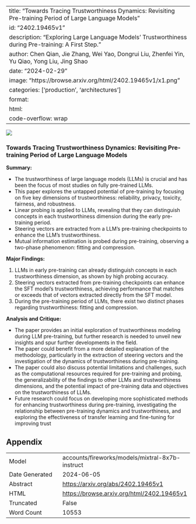 
---
title: "Towards Tracing Trustworthiness Dynamics: Revisiting Pre-training Period of Large Language Models"
id: "2402.19465v1"
description: "Exploring Large Language Models' Trustworthiness during Pre-training: A First Step."
author: Chen Qian, Jie Zhang, Wei Yao, Dongrui Liu, Zhenfei Yin, Yu Qiao, Yong Liu, Jing Shao
date: "2024-02-29"
image: "https://browse.arxiv.org/html/2402.19465v1/x1.png"
categories: ['production', 'architectures']
format:
  html:
    code-overflow: wrap
---

![](https://browse.arxiv.org/html/2402.19465v1/x1.png)

### Towards Tracing Trustworthiness Dynamics: Revisiting Pre-training Period of Large Language Models

**Summary:**

- The trustworthiness of large language models (LLMs) is crucial and has been the focus of most studies on fully pre-trained LLMs.
- This paper explores the untapped potential of pre-training by focusing on five key dimensions of trustworthiness: reliability, privacy, toxicity, fairness, and robustness.
- Linear probing is applied to LLMs, revealing that they can distinguish concepts in each trustworthiness dimension during the early pre-training period.
- Steering vectors are extracted from a LLM's pre-training checkpoints to enhance the LLM's trustworthiness.
- Mutual information estimation is probed during pre-training, observing a two-phase phenomenon: fitting and compression.

**Major Findings:**

1. LLMs in early pre-training can already distinguish concepts in each trustworthiness dimension, as shown by high probing accuracy.
2. Steering vectors extracted from pre-training checkpoints can enhance the SFT model's trustworthiness, achieving performance that matches or exceeds that of vectors extracted directly from the SFT model.
3. During the pre-training period of LLMs, there exist two distinct phases regarding trustworthiness: fitting and compression.

**Analysis and Critique:**

- The paper provides an initial exploration of trustworthiness modeling during LLM pre-training, but further research is needed to unveil new insights and spur further developments in the field.
- The paper could benefit from a more detailed explanation of the methodology, particularly in the extraction of steering vectors and the investigation of the dynamics of trustworthiness during pre-training.
- The paper could also discuss potential limitations and challenges, such as the computational resources required for pre-training and probing, the generalizability of the findings to other LLMs and trustworthiness dimensions, and the potential impact of pre-training data and objectives on the trustworthiness of LLMs.
- Future research could focus on developing more sophisticated methods for enhancing trustworthiness during pre-training, investigating the relationship between pre-training dynamics and trustworthiness, and exploring the effectiveness of transfer learning and fine-tuning for improving trust

## Appendix

|          |          |
|----------|----------|
| Model     | accounts/fireworks/models/mixtral-8x7b-instruct       |
| Date Generated     | 2024-06-05       |
| Abstract | [https://arxiv.org/abs/2402.19465v1](https://arxiv.org/abs/2402.19465v1)        |
| HTML     | [https://browse.arxiv.org/html/2402.19465v1](https://browse.arxiv.org/html/2402.19465v1)       |
| Truncated       | False       |
| Word Count       | 10553       |